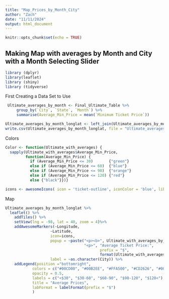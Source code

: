 ```yaml
---
title: "Map_Prices_by_Month_City"
author: "Zach"
date: "11/11/2024"
output: html_document
---
```


```r
knitr::opts_chunk$set(echo = TRUE)
```

## Making Map with averages by Month and City with a Month Selecting Slider
```r
library (dplyr)
library(leaflet)
library (shiny)
library (tidyverse)
```


First Creating a Data Set to Use
```r
 Ultimate_averages_by_month <- Final_Ultimate_Table %>%
     group_by(`City`, `State`, `Month`) %>%
     summarise(Average_Min_Price = mean(`Minimum Ticket Price`))

Ultimate_averages_by_month_longlat <- left_join(Ultimate_averages_by_month, City_Long_Lat, by = c("City", "State"))
write.csv(Ultimate_averages_by_month_longlat, file = "Ultimate_averages_by_month_longlat.csv")
```

Colors
```r
Color <- function(Ultimate_with_averages) { 
  sapply(Ultimate_with_averages$Average_Min_Price, 
         function(Average_Min_Price) {
           if (Average_Min_Price <= 30)       {"green"} 
           else if (Average_Min_Price <= 60)  {"blue"}
           else if (Average_Min_Price <= 90)  {"orange"} 
           else if (Average_Min_Price <= 120) {"red"} 
           else {"black"}})}

icons <- awesomeIcons( icon = 'ticket-outline', iconColor = 'blue', library = 'ion', markerColor = Color(Ultimate_with_averages))
```

Map
```r
Ultimate_averages_by_month_longlat %>%
  leaflet() %>%
    addTiles() %>%
    setView(lng = -98, lat = 40, zoom = 4)%>%
    addAwesomeMarkers(~Longitude,
                    ~Latitude, 
                    icon=icons, 
                    popup = ~paste("<p><b>", Ultimate_with_averages_by_month_longlat$City, "</b></p>",
                                   "<p>", "Average Ticket Price:", 
                                          prefix = "$",
                                          format(Ultimate_with_averages_by_month_longlat$Average_Min_Price, digits = 4), "</p>"), 
                    label = ~as.character(City)) %>%
    addLegend(position ="bottomright", 
            colors = c("#00CD00", "#00B2EE", "#FFA500", "#CD2626", "#000000"),
            opacity = 0.5,
            labels = c("<$30", "$30-60", "$60-90", "$90-120", "$120<"),
            title = "Average Prices", 
            labFormat = labelFormat(prefix = "$")
            )
  

```

